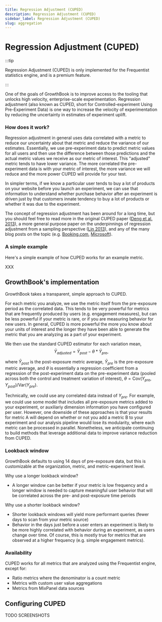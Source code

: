 ```yaml
---
title: Regression Adjustment (CUPED)
description: Regression Adjustment (CUPED)
sidebar_label: Regression Adjustment (CUPED)
slug: aggregation
---
```


# Regression Adjustment (CUPED)

:::tip

Regression Adjustment (CUPED) is only implemented for the Frequentist statistics engine, and is a premium feature.

:::

One of the goals of GrowthBook is to improve access to the tooling that unlocks high velocity, enterprise-scale experimentation. Regression adjustment (also known as CUPED, short for Controlled-experiment Using Pre-Experiment Data) is one way to increase the velocity of experimentation by reducing the uncertainty in estimates of experiment uplift.

### How does it work?

Regression adjustment in general uses data correlated with a metric to reduce our uncertainty about that metric and reduce the variance of our estimates. Essentially, we use pre-experiment data to predict metric values for all users and then use the difference between those predictions and the actual metric values we receive as our metric of interest. This "adjusted" metric tends to have lower variance. The more correlated the pre-experiment data is with your metric of interest, the more variance we will reduce and the more power CUPED will provide for your test.

In simpler terms, if we know a particular user tends to buy a lot of products on your website before you launch an experiment, we can use that information to understand whether purchase behavior after an experiment is driven just by that customers innate tendency to buy a lot of products or whether it was due to the experiment.

The concept of regression adjustment has been around for a long time, but you should feel free to read more in the original CUPED paper ([Deng et al. 2013](https://exp-platform.com/Documents/2013-02-CUPED-ImprovingSensitivityOfControlledExperiments.pdf)), a more general purpose paper on the underpinnings of regression adjustment from a sampling perspective ([Lin 2013](https://projecteuclid.org/journals/annals-of-applied-statistics/volume-7/issue-1/Agnostic-notes-on-regression-adjustments-to-experimental-data--Reexamining/10.1214/12-AOAS583.full)), and any of the many blog posts on the topic (e.g. [Booking.com](https://booking.ai/how-booking-com-increases-the-power-of-online-experiments-with-cuped-995d186fff1d), [Microsoft](https://www.microsoft.com/en-us/research/group/experimentation-platform-exp/articles/deep-dive-into-variance-reduction/)).

### A simple example

Here's a simple example of how CUPED works for an example metric.

XXX

## GrowthBook's implementation

GrowthBook takes a transparent, simple approach to CUPED.

For each metric you analyze, we use the metric itself from the pre-exposure period as the correlated data. This tends to be very powerful for metrics that are frequently produced by users (e.g. engagement measures), but can be less powerful if your metric is rare, or if you are measuring behavior for new users. In general, CUPED is more powerful the more you know about your units of interest and the longer they have been able to generate the metric that you are analyzing as a part of your experiment.

We then use the standard CUPED estimator for each variation mean,
$$\bar{Y}_{adjusted} = \bar{Y}_{post} - \theta * \bar{Y}_{pre},$$

where $\bar{Y}_{post}$ is the post-exposure metric average, $\bar{Y}_{pre}$ is the pre-exposure metric average, and $\theta$ is essentially a regression coefficient from a regression of the post-experiment data on the pre-experiment data (pooled across both the control and treatment variation of interest), $\theta = \text{Cov}(Y_{pre}, Y_{post}) / \text{Var}(Y_{pre})$.

Technically, we could use any correlated data instead of $Y_{pre}$. For example, we could use some model that includes all pre-exposure metrics added to your experiment, or auxiliariy dimension information you have configured per user. However, one downside of these approaches is that your results for metric A will depend on whether or not you add a metric B to your experiment and our analysis pipeline would lose its modularity, where each metric can be processed in parallel. Nonetheless, we anticipate continuing to build methods that leverage additional data to improve variance reduction from CUPED.

### Lookback window

GrowthBook defaults to using 14 days of pre-exposure data, but this is customizable at the organization, metric, and metric-experiment level.

Why use a longer lookback window?

- A longer window can be better if your metric is low frequency and a longer window is needed to capture meaningful user behavior that will be correlated across the pre- and post-exposure time periods

Why use a shorter lookback window?

- Shorter lookback windows will yield more performant queries (fewer days to scan from your metric source)
- Behavior in the days just before a user enters an experiment is likely to be more highly correlated with behavior during an experiment, as users change over time. Of course, this is mostly true for metrics that are observed at a higher frequency (e.g. simple engagement metrics).

### Availability

CUPED works for all metrics that are analyzed using the Frequentist engine, except for:

- Ratio metrics where the denominator is a count metric
- Metrics with custom user value aggregations
- Metrics from MixPanel data sources

## Configuring CUPED

TODO SCREENSHOTS
